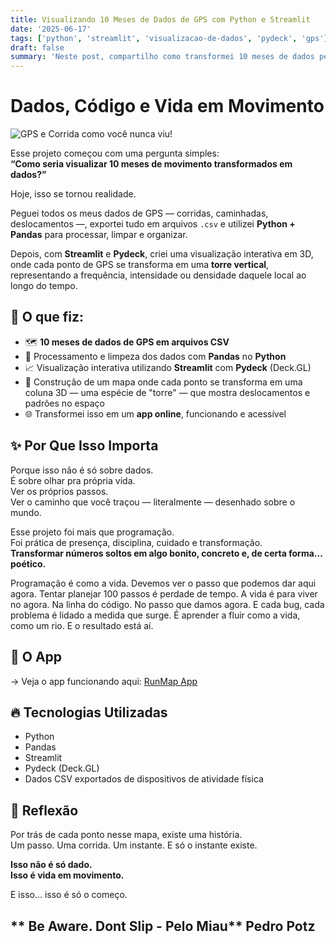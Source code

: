 ```yaml
---
title: Visualizando 10 Meses de Dados de GPS com Python e Streamlit
date: '2025-06-17'
tags: ['python', 'streamlit', 'visualizacao-de-dados', 'pydeck', 'gps']
draft: false
summary: 'Neste post, compartilho como transformei 10 meses de dados pessoais de GPS em uma visualização interativa em 3D usando Python, Pandas, Streamlit e Pydeck. Uma forma bonita de enxergar a vida em movimento.'
---
```


# Dados, Código e Vida em Movimento

![GPS e Corrida como você nunca viu!](/public/static/images/geolocation.png)

Esse projeto começou com uma pergunta simples:  
**“Como seria visualizar 10 meses de movimento transformados em dados?”**  

Hoje, isso se tornou realidade.  

Peguei todos os meus dados de GPS — corridas, caminhadas, deslocamentos —, exportei tudo em arquivos `.csv` e utilizei **Python + Pandas** para processar, limpar e organizar.  

Depois, com **Streamlit** e **Pydeck**, criei uma visualização interativa em 3D, onde cada ponto de GPS se transforma em uma **torre vertical**, representando a frequência, intensidade ou densidade daquele local ao longo do tempo.  

## 🔧 O que fiz: 

- 🗺️ **10 meses de dados de GPS em arquivos CSV**  
- 🐍 Processamento e limpeza dos dados com **Pandas** no **Python**
- 📈 Visualização interativa utilizando **Streamlit** com **Pydeck** (Deck.GL)  
- 🚀 Construção de um mapa onde cada ponto se transforma em uma coluna 3D — uma espécie de "torre" — que mostra  deslocamentos e padrões no espaço  
- 🌐 Transformei isso em um **app online**, funcionando e acessível  

## ✨ Por Que Isso Importa

Porque isso não é só sobre dados.  
É sobre olhar pra própria vida.  
Ver os próprios passos.  
Ver o caminho que você traçou — literalmente — desenhado sobre o mundo.  

Esse projeto foi mais que programação.  
Foi prática de presença, disciplina, cuidado e transformação.  
**Transformar números soltos em algo bonito, concreto e, de certa forma... poético.** 

Programação é como a vida. Devemos ver o passo que podemos dar aqui agora. Tentar planejar 100 passos é perdade de tempo.
A vida é para viver no agora. Na linha do código. No passo que damos agora. E cada bug, cada problema é lidado a medida que surge. É aprender a fluir como a vida, como um rio. E o resultado está aí. 


## 🚀 O App

→ Veja o app funcionando aqui: [RunMap App](https://runmapy.streamlit.app)   

## 🔥 Tecnologias Utilizadas

- Python  
- Pandas  
- Streamlit  
- Pydeck (Deck.GL)  
- Dados CSV exportados de dispositivos de atividade física  

## 📜 Reflexão

Por trás de cada ponto nesse mapa, existe uma história.  
Um passo. Uma corrida. Um instante.  E só o instante existe. 

**Isso não é só dado.  
Isso é vida em movimento.**  

E isso... isso é só o começo.  

** Be Aware. Dont Slip - Pelo Miau**
Pedro Potz
---
